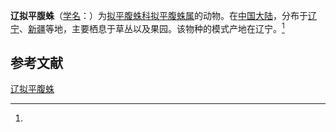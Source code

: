 {{Speciesbox
| name = 辽拟平腹蛛
| status = 
| status_system = 
| image = 
| genus = Zodarion
| species = chaoyangensis
| authority = (Zhu et Zhu, 1983)<ref name='id14290'>{{cite web| url =http://www.bioinfo.cn/db05/BjdwSpecies.php?action=view&id=14290| title =辽拟平腹蛛| work =《中国动物物种编目数据库》| publisher =中国科学院微生物研究所| author =中国科学院动物研究所| accessdate =2009-04-28| deadurl =yes| archiveurl =https://web.archive.org/web/20160305073303/http://www.bioinfo.cn/db05/BjdwSpecies.php?action=view&id=14290| archivedate =2016-03-05}}</ref>
}}

'''辽拟平腹蛛'''（[[学名|学名]]：{{lang|la|''Zodarion chaoyangensis''}}）为[[拟平腹蛛科|拟平腹蛛科]][[拟平腹蛛属|拟平腹蛛属]]的动物。在[[中国大陆|中国大陆]]，分布于[[辽宁|辽宁]]、[[新疆|新疆]]等地，主要栖息于草丛以及果园。该物种的模式产地在辽宁。<ref name='id14290'/>

== 参考文献 ==
{{reflist}}

{{Wikispecies|Zodarion chaoyangensis}}
{{Taxonbar|from=Q15230391}}

[[Category:拟平腹蛛属|辽拟平腹蛛]]


{{蜘蛛小作品}}